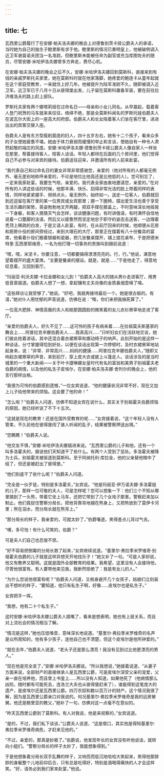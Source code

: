 ```yaml
---
---
---
```

title: 七
---



瓦西里公爵履行了在安娜·帕夫洛夫娜的晚会上对德鲁别茨卡娅公爵夫人的承诺，当时她为自己的独生子鲍里斯有求于他。鲍里斯的情况已奏明皇上，他被破例调入近卫军谢苗诺夫团当一名准尉。但鲍里斯未能被任命为副官或充当库图佐夫的随员，尽管安娜·米哈伊洛夫娜曾多方奔走，费尽心机。

在安娜·帕夫洛夫娜的晚会之后不久，安娜·米哈伊洛夫娜回到莫斯科，直接来到有钱的亲戚罗斯托夫家里，她在莫斯科时就在他家落脚，她疼爱的鲍连卡从童年起就在这个家庭受教育，一来就住上好几年。他被提升为陆军准尉不久，随即被调入近卫军。近卫军已于八月十日从彼得堡出发，儿子留在莫斯科置备军装，要在前往拉济维洛夫的路上赶上部队。

罗斯托夫家有两个娜塔莉娅在过命名日——母亲和小女儿同名。从早晨起，载着客人登门祝贺的马车就来来往往，络绎不绝，那是全莫斯科闻名的罗斯托娃伯爵夫人在波瓦尔大街上的一座高大的府邸。伯爵夫人和长女陪着客人们坐在客厅里，进进出出的宾客交替入座。

伯爵夫人是有东方型瘦削面庞的妇人，四十五岁左右，她有十二个孩子，看来众多的子女使她疲惫不堪。她由于体力衰弱而缓慢的举止和言谈，使她自有一种令人肃然起敬的端庄的风度。安娜·米哈伊洛夫娜·德鲁别茨卡娅公爵夫人像自家人一样坐在那里，帮着接待客人，陪客人谈话。年轻人都待在后面的几个房间里，他们觉得自己不必参与对来宾的接待。伯爵送往迎来，并邀请所有的人前来赴宴。

“我代表自己和过命名日的妻女非常非常感谢您，亲爱的（他对所有的人都毫无例外、毫无差别地称呼亲爱的，不论是地位比他高还是比他低的人）。您可别忘了，一定来我家赴宴。我要生气啦，亲爱的。我代表全家由衷地邀请您，亲爱的。”在对所有的人讲这些话的时候，他那丰满、快乐、刮得非常光洁的脸上带着同样的表情，同样地紧紧握手、频频点头，毫无例外，始终如一。送走一位客人，伯爵就回到还逗留在客厅里的某一位男宾或女宾那里；挪一下圈椅，摆出爱生活也善于享受生活乐趣的架势，英姿勃勃地叉开两腿，把双手撑在膝盖上，不时意味深长地摇晃一下身躯，和客人猜猜天气会怎样，谈谈健康问题，有时讲俄语，有时满怀自信地说着一口蹩脚的法语，然后又以疲惫然而坚定地忠于职守的姿态去送客，一边理着秃顶上稀疏的白发，于是又请人赴宴。有时，在从前厅回来的时候，他顺便从花房和厨房仆役的房间旁经过，来到大理石的大厅，那里正在摆着有八十份餐具的宴席，他看着仆役们搬着银器和瓷器，把几张餐桌摆开，铺上提花桌布，于是把德米特里·瓦西里耶维奇，一名为他打理一切事务的贵族叫到跟前说道：

“喂，喂，米坚卡，你要注意，一切都要搞得漂漂亮亮的。行，行。”他说，满意地望着摆开的盛大宴席。“主要是餐桌的摆设。就是，就是……”于是他走了，得意地叹息着，又回到客厅。

“玛丽亚·利沃夫娜·卡拉金娜和女儿到！”伯爵夫人高大的随从男仆走进客厅，用男低音禀报道。伯爵夫人想了一想，拿起镶有丈夫肖像的金质鼻烟壶嗅了嗅。

“这些拜访让我受够了，”她说。“好吧，我就再接待最后一个。她是很古板的。有请，”她对仆人用忧郁的声音说道，仿佛在说：“唉，你们来把我搞死算了。”

一位高大肥胖、神情高傲的夫人和她那圆圆脸的微笑着的女儿衣衫窸窣地走进了客厅。

“亲爱的伯爵夫人，好久不见了……这可怜的孩子有病来着……在拉祖莫夫斯基家的舞会上……阿普拉克辛娜伯爵夫人……我真高兴……”只听妇女们在活跃地交谈，她们彼此抢着讲话，其中还混合着衣裙窸窣和挪动椅子的响声。此刻开始的是这样一种谈话，分寸掌握得恰到好处，以便在谈话出现第一次停顿时，及时衣裙窸窣地站起身来，说：“非常、非常高兴……妈妈的健康……阿普拉克辛娜伯爵夫人，”随即又响起衣裙窸窣的声音，来到前厅，穿上皮大衣或披上斗篷走人。谈话涉及的是当时城里的一个重大新闻——关于叶卡捷琳娜女皇时代有名的富翁和美男子别祖霍夫老伯爵的病情，以及他的私生子皮埃尔，在安娜·帕夫洛夫娜·舍列尔的晚会上，他的言行那样出格。

“我很为可怜的伯爵感到遗憾，”一位女宾说道，“他的健康状况非常不好，现在又加上儿子给他带来的烦恼。这会要了他的命！”

“怎么啦？”伯爵夫人问道，仿佛不知道女宾在说什么，其实关于别祖霍夫伯爵烦恼的原因，她已经听说了不下十五次。

“这就是现在的教育！还是在国外受教育的呢……”女宾接着说，“这个年轻人没有人管束，不久前他在彼得堡闯了骇人听闻的乱子，结果被警察押送出境。”

“您瞧瞧！”伯爵夫人说。

“他交友不慎，”安娜·米哈伊洛夫娜插进来说。“瓦西里公爵的儿子和他，还有一个叫多洛霍夫的，据说他们天知道干了些什么。有两个人受到了惩处。多洛霍夫被降为士兵，别祖霍夫被驱逐到莫斯科。至于阿纳托利·库拉金，他的父亲替他暗中了结了，但还是被赶出了彼得堡。”

“他们到底干了些什么呢？”伯爵夫人问道。

“完全是一伙歹徒，特别是多洛霍夫，”女宾说。“他是玛丽亚·伊万诺夫娜·多洛霍娃的儿子，那样一位可敬的夫人，可是怎样呢？您可以想象一下：他们三个不知从哪里搞到了一头熊，带着它坐上马车，还把它带到了几个女戏子那里。警察赶来加以制止。他们竟捉住警察分局长，把他背靠背地捆在熊身上，又把熊放到了莫伊卡河里；熊在泅水，而分局长就在熊背上。”

“那分局长的样子，我亲爱的，可就太妙了，”伯爵嚷道，笑得差点儿背过气去。

“噢，多可怕！有什么可笑的，伯爵？”

可是夫人们自己也忍俊不禁。

“好不容易把倒霉的分局长救了起来，”女宾继续说道。“基里尔·弗拉季米罗维奇·别祖霍夫伯爵的儿子就是这样异想天开地找乐子！”她又补了一句。“可是人家却说，他又有教养又聪明。这就是国外全部教育的结果。我希望，这里没有人会接待他，尽管他很富有。有人要带他来见我，我断然拒绝了：我是有女儿的人。”

“为什么您说他很富有呢？”伯爵夫人问道，又俯身避开几个女孩子，姑娘们立刻装出不想听的样子，“要知道，他只有私生子啊，好像……皮埃尔也是私生子。”

女宾把手一挥。

“我想，他有二十个私生子。”

这时安娜·米哈伊洛夫娜公爵夫人插嘴了，看来是想表明，她也有上层关系，而且对上流社会的情况相当了解。

“情况是这样，”她也压低嗓音，意味深长地说道。“基里尔·弗拉季米罗维奇的名声是众所周知的，他有多少孩子，连他自己也不清楚，但这个皮埃尔是他所钟爱的。”

“就在去年，”伯爵夫人说道，“老头子还是那么漂亮！我没有见到过比他更漂亮的男人。”

“现在他是完全变了，”安娜·米哈伊洛夫娜说。“所以我想说，”她接着说道，“从妻子方面来说，全部财产的直接继承人是瓦西里公爵，可是皮埃尔深受父亲的宠爱，父亲一直在培养他，而且曾上书皇上……所以没有人知道，如果他死了（他病情那么凶险，随时都有可能死去，连洛兰大夫也从彼得堡赶来了），谁能得到这笔庞大的遗产，是皮埃尔还是瓦西里公爵。四万农奴和数以百万计的财产。这个情况我很了解，因为是瓦西里公爵亲口对我说的。何况基里尔·弗拉季米罗维奇是我的远房舅舅。他还是鲍里亚的教父，”她补了一句，仿佛对这一点毫不在意似的。

“昨天瓦西里公爵到了莫斯科。有人对我说，他是来视察的，”女宾说道。

“是的，不过，我们私下谈谈，”公爵夫人说道，“这是借口，其实他是得知基里尔·弗拉季米罗维奇病危，才赶来见他的。”

“不过，亲爱的，那真是妙极了。”伯爵说，他发现年长的女宾没有听他说话，就转向小姐们。“警察分局长的样子太妙了，我能想象得到。”

于是他想象着分局长双手乱舞的样子，又响亮而低沉地哈哈大笑起来，笑得他那胖胖的身躯整个儿地前仰后合，只有总是吃得好，特别是酒喝得痛快的人才会这样笑。“好，请务必到我们家来赴宴，”他说。